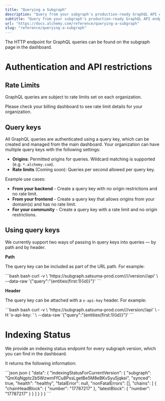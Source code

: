 ```yaml
---
title: "Querying a Subgraph"
description: "Query from your subgraph's production-ready GraphQL API endpoint."
subtitle: "Query from your subgraph's production-ready GraphQL API endpoint."
url: "https://docs.alchemy.com/reference/querying-a-subgraph"
slug: "reference/querying-a-subgraph"
---
```


The HTTP endpoint for GraphQL queries can be found on the subgraph page in the dashboard.

# Authentication and API restrictions

## Rate Limits

GraphQL queries are subject to rate limits set on each organization.

Please check your billing dashboard to see rate limit details for your organization.

## Query keys

All GraphQL queries are authenticated using a query key, which can be created and managed from the main dashboard. Your organization can have multiple query keys with the following settings:

* **Origins**: Permitted origins for queries. Wildcard matching is supported (e.g. `*.alchemy.com`).
* **Rate limits** (Coming soon): Queries per second allowed per query key.

Example use cases:

* **From your backend** - Create a query key with no origin restrictions and no rate limit.
* **From your frontend** - Create a query key that allows origins from your domain(s) and has no rate limit.
* **For your community** - Create a query key with a rate limit and no origin restrictions.

## Using query keys

We currently support two ways of passing in query keys into queries — by path and by header.

**Path**

The query key can be included as part of the URL path. For example:

<CodeGroup>
  ```bash bash
  curl -v \
  	'https://subgraph.satsuma-prod.com/<QUERY_KEY>/<ORGANIZATION>/<SUBGRAPH_NAME>/version/<VERSION_NAME>/api' \
    --data-raw '{"query":"{entities(first:1){id}}"}'
  ```
</CodeGroup>

**Header**

The query key can be attached with a `x-api-key` header. For example:

<CodeGroup>
  ```bash bash
  curl -v \
  	'https://subgraph.satsuma-prod.com/<ORGANIZATION>/<SUBGRAPH_NAME>/version/<VERSION_NAME>/api' \
    -H 'x-api-key: <QUERY_KEY>' \
    --data-raw '{"query":"{entities(first:1){id}}"}'
  ```
</CodeGroup>

# Indexing Status

We provide an indexing status endpoint for every subgraph version, which you can find in the dashboard.

It returns the following information:

<CodeGroup>
  ```json json
  {
    "data": {
      "indexingStatusForCurrentVersion": {
        "subgraph": "QmXqNgptc2b5WzwmFfCu8PxsLgetBe5M8eBKvSyu5jqkei",
        "synced": true,
        "health": "healthy",
        "fatalError": null,
        "nonFatalErrors": [],
        "chains": [
          {
            "chainHeadBlock": {
              "number": "17787217"
            },
            "latestBlock": {
              "number": "17787217"
            }
          }
        ]
      }
    }
  }
  ```
</CodeGroup>
